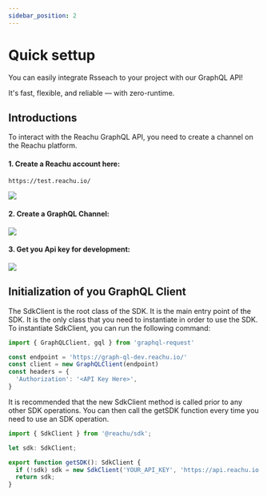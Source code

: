 ```yaml
---
sidebar_position: 2
---
```


# Quick settup

You can easily integrate Rsseach to your project with our GraphQL API!

It's fast, flexible, and reliable — with zero-runtime.

## Introductions

To interact with the Reachu GraphQL API, you need to create a channel on the
Reachu platform.

#### 1. Create a Reachu account here:

```GraphQL
https://test.reachu.io/
```






<img src={signUpImg} width={500} />

#### 2. Create a GraphQL Channel:

<img src={createChannelImg} width={500} />


#### 3. Get you Api key for development:

<img src={getApikeyImg} width={500} />


## Initialization of you GraphQL Client

The SdkClient is the root class of the SDK. It is the main entry point of the
SDK. It is the only class that you need to instantiate in order to use the SDK.
To instantiate SdkClient, you can run the following command:

```javascript
import { GraphQLClient, gql } from 'graphql-request'

const endpoint = 'https://graph-ql-dev.reachu.io/'
const client = new GraphQLClient(endpoint)
const headers = {
  'Authorization': '<API Key Here>',
}

```

It is recommended that the new SdkClient method is called prior to any other SDK
operations. You can then call the getSDK function every time you need to use an
SDK operation.

```js
import { SdkClient } from '@reachu/sdk';

let sdk: SdkClient;

export function getSDK(): SdkClient {
  if (!sdk) sdk = new SdkClient('YOUR_API_KEY', 'https://api.reachu.io');
  return sdk;
}
```

